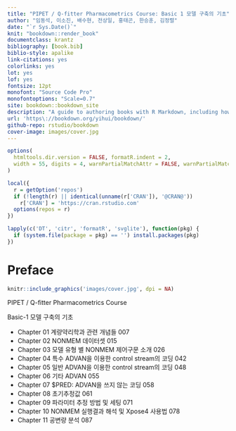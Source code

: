 ```yaml
--- 
title: "PIPET / Q-fitter Pharmacometrics Course: Basic 1 모델 구축의 기초"
author: "임동석, 이소진, 배수현, 전상일, 홍태곤, 한승훈, 김정렬"
date: "`r Sys.Date()`"
knit: "bookdown::render_book"
documentclass: krantz
bibliography: [book.bib]
biblio-style: apalike
link-citations: yes
colorlinks: yes
lot: yes
lof: yes
fontsize: 12pt
monofont: "Source Code Pro"
monofontoptions: "Scale=0.7"
site: bookdown::bookdown_site
description: "A guide to authoring books with R Markdown, including how to generate figures and tables, and insert cross-references, citations, HTML widgets, and Shiny apps in R Markdown. The book can be exported to HTML, PDF, and e-books (e.g. EPUB). The book style is customizable. You can easily write and preview the book in RStudio IDE or other editors, and host the book wherever you want (e.g. bookdown.org)."
url: 'https\://bookdown.org/yihui/bookdown/'
github-repo: rstudio/bookdown
cover-image: images/cover.jpg
---
```


```r
options(
  htmltools.dir.version = FALSE, formatR.indent = 2,
  width = 55, digits = 4, warnPartialMatchAttr = FALSE, warnPartialMatchDollar = FALSE
)

local({
  r = getOption('repos')
  if (!length(r) || identical(unname(r['CRAN']), '@CRAN@'))
    r['CRAN'] = 'https://cran.rstudio.com' 
  options(repos = r)
})

lapply(c('DT', 'citr', 'formatR', 'svglite'), function(pkg) {
  if (system.file(package = pkg) == '') install.packages(pkg)
})
```

# Preface {-}

```r
knitr::include_graphics('images/cover.jpg', dpi = NA)
```

PIPET / Q-fitter Pharmacometrics Course

Basic-1 모델 구축의 기초

- Chapter 01 계량약리학과 관련 개념들 007
- Chapter 02 NONMEM 데이터셋 015
- Chapter 03 모델 유형 별 NONMEM 제어구문 소개 026
- Chapter 04 특수 ADVAN을 이용한 control stream의 코딩 042
- Chapter 05 일반 ADVAN을 이용한 control stream의 코딩 048
- Chapter 06 기타 ADVAN 055
- Chapter 07 $PRED: ADVAN을 쓰지 않는 코딩 058
- Chapter 08 초기추정값 061
- Chapter 09 파라미터 추정 방법 및 세팅 071
- Chapter 10 NONMEM 실행결과 해석 및 Xpose4 사용법 078
- Chapter 11 공변량 분석 087



